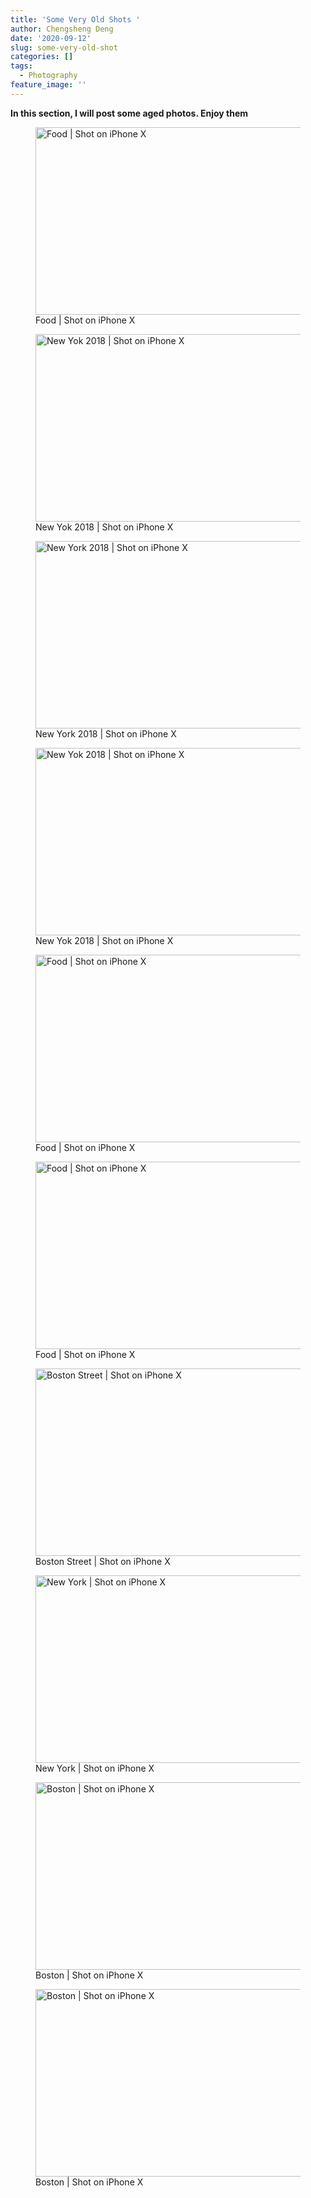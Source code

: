 ```yaml
---
title: 'Some Very Old Shots '
author: Chengsheng Deng
date: '2020-09-12'
slug: some-very-old-shot
categories: []
tags: 
  - Photography
feature_image: ''
---
```

**In this section, I will post some aged photos. Enjoy them** 

![Food | Shot on iPhone X ](/post/2020-09-12-some-very-old-photos_files/IMG_0745.jpeg){width=600px height=300px} 

![New Yok 2018 | Shot on iPhone X ](/post/2020-09-12-some-very-old-photos_files/IMG_6989.JPG){width=600px height=300px}  

![New York 2018 | Shot on iPhone X ](/post/2020-09-12-some-very-old-photos_files/66569F0E-CE3F-4F8B-AC3F-68EA4FBBF07E-96BD5CCA-D667-4222-8AFD-2C347B7BE87C 2.jpg){width=600px height=300px} 

![New Yok 2018 | Shot on iPhone X ](/post/2020-09-12-some-very-old-photos_files/IMG_6856.jpg){width=600px height=300px}

![Food | Shot on iPhone X ](/post/2020-09-12-some-very-old-photos_files/IMG_2906.JPG){width=600px height=300px} 

![Food | Shot on iPhone X ](/post/2020-09-12-some-very-old-photos_files/IMG_0346.jpeg){width=600px height=300px}  

![Boston Street | Shot on iPhone X ](/post/2020-09-12-some-very-old-photos_files/IMG_2661.JPG){width=600px height=300px} 

![New York | Shot on iPhone X ](/post/2020-09-12-some-very-old-photos_files/IMG_2707.JPG){width=600px height=300px}

![Boston | Shot on iPhone X](/post/2020-09-12-some-very-old-photos_files/IMG_2643 2.jpg){width=600px height=300px} 

![Boston | Shot on iPhone X ](/post/2020-09-12-some-very-old-photos_files/IMG_2762.JPG){width=600px height=300px}


